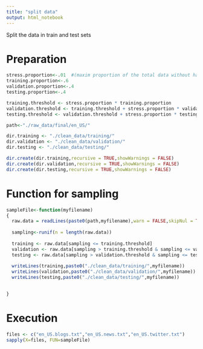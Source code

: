 ```yaml
---
title: "split data"
output: html_notebook
---
```




Split the data in train and test sets


# Preparation

```r

stress.proportion<-.01  #(maxim proportion of the total data without hanging the computer) 0.1
training.proportion<-.6
validation.proportion<-.4
testing.proportion<-.4

training.threshold <- stress.proportion * training.proportion
validation.threshold <- training.threshold + stress.proportion * validation.proportion
testing.threshold <- validation.threshold + stress.proportion * testing.proportion

path<-"./raw_data/final/en_US/"

dir.training <- "./clean_data/training/"
dir.validation <- "./clean_data/validation/"
dir.testing <- "./clean_data/testing/"

dir.create(dir.training,recursive = TRUE,showWarnings = FALSE)
dir.create(dir.validation,recursive = TRUE,showWarnings = FALSE)
dir.create(dir.testing,recursive = TRUE,showWarnings = FALSE)
```


# Function for sampling

```r


sampleFile<-function(myfilename)
{
  raw.data = readLines(paste0(path,myfilename),warn = FALSE,skipNul = TRUE);
  
  sampling<-runif(n = length(raw.data))
  
  training <- raw.data[sampling <= training.threshold]
  validation <- raw.data[sampling > training.threshold & sampling <= validation.threshold]
  testing <- raw.data[sampling > validation.threshold & sampling <= testing.threshold]
  
  writeLines(training,paste0("./clean_data/training/",myfilename))
  writeLines(validation,paste0("./clean_data/validation/",myfilename))
  writeLines(testing,paste0("./clean_data/testing/",myfilename))
  

}

```


# Execution

```r


files <- c("en_US.blogs.txt","en_US.news.txt","en_US.twitter.txt")
sapply(X=files, FUN=sampleFile)

```


